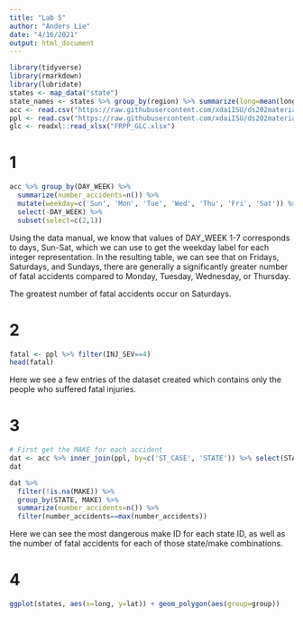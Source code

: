 ```yaml
---
title: "Lab 5"
author: "Anders Lie"
date: "4/16/2021"
output: html_document
---
```


```r
library(tidyverse)
library(rmarkdown)
library(lubridate)
states <- map_data("state")
state_names <- states %>% group_by(region) %>% summarize(long=mean(long), lat=mean(lat))
acc <- read.csv("https://raw.githubusercontent.com/xdaiISU/ds202materials/master/hwlabs/fars2017/accident.csv", stringsAsFactors = FALSE)
ppl <- read.csv("https://raw.githubusercontent.com/xdaiISU/ds202materials/master/hwlabs/fars2017/person.csv", stringsAsFactors = FALSE)
glc <- readxl::read_xlsx("FRPP_GLC.xlsx")
```

# 1
```r
acc %>% group_by(DAY_WEEK) %>%
  summarize(number_accidents=n()) %>%
  mutate(weekday=c('Sun', 'Mon', 'Tue', 'Wed', 'Thu', 'Fri', 'Sat')) %>%
  select(-DAY_WEEK) %>%
  subset(select=c(2,1))
```

Using the data manual, we know that values of DAY_WEEK 1-7 corresponds to days, Sun-Sat, which we
can use to get the weekday label for each integer representation. In the resulting table,
we can see that on Fridays, Saturdays, and Sundays, there are generally a significantly 
greater number of fatal accidents compared to Monday, Tuesday, Wednesday, or Thursday.

The greatest number of fatal accidents occur on Saturdays.


# 2
```r
fatal <- ppl %>% filter(INJ_SEV==4)
head(fatal)
```

Here we see a few entries of the dataset created which contains only the people who suffered fatal injuries.

# 3
```r
# First get the MAKE for each accident
dat <- acc %>% inner_join(ppl, by=c('ST_CASE', 'STATE')) %>% select(STATE, MAKE)
dat

dat %>%
  filter(!is.na(MAKE)) %>%
  group_by(STATE, MAKE) %>%
  summarize(number_accidents=n()) %>%
  filter(number_accidents==max(number_accidents))
```
Here we can see the most dangerous make ID for each state ID, as well as the number of 
fatal accidents for each of those state/make combinations.

# 4
```r
ggplot(states, aes(x=long, y=lat)) + geom_polygon(aes(group=group))
```

